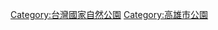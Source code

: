 {{Commons_category}}
{{Category_main}}

[[Category:台灣國家自然公園|Category:台灣國家自然公園]]
[[Category:高雄市公園|Category:高雄市公園]]